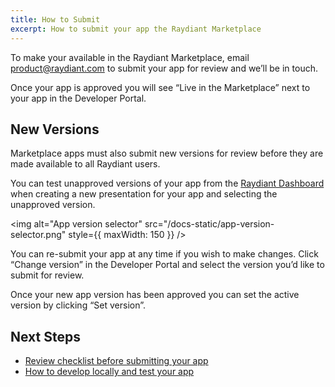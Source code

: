 ```yaml
---
title: How to Submit
excerpt: How to submit your app the Raydiant Marketplace
---
```


To make your available in the Raydiant Marketplace, email [product@raydiant.com](mailto:product@raydiant.com) to submit your app for review and we’ll be in touch.

Once your app is approved you will see “Live in the Marketplace” next to your app in the Developer Portal.

## New Versions

Marketplace apps must also submit new versions for review before they are made available to all Raydiant users.

You can test unapproved versions of your app from the [Raydiant Dashboard](https://dash.raydiant.com) when creating a new presentation for your app and selecting the unapproved version.

<img
  alt="App version selector"
  src="/docs-static/app-version-selector.png"
  style={{ maxWidth: 150 }}
/>

You can re-submit your app at any time if you wish to make changes. Click “Change version” in the Developer Portal and select the version you’d like to submit for review.

Once your new app version has been approved you can set the active version by clicking “Set version”.

## Next Steps

- [Review checklist before submitting your app](/docs/marketplace/review-checklist)
- [How to develop locally and test your app](/docs/get-started/development)
